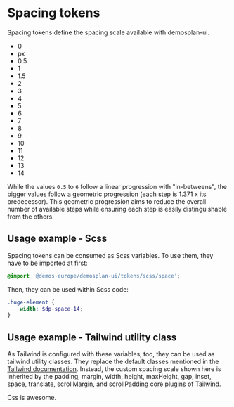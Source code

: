 
<Meta title="Design Tokens/Space"/>

# Spacing tokens

Spacing tokens define the spacing scale available with demosplan-ui.

<Table
  headers={['Scss Variable', 'Tailwind Class Part', 'InuitCSS Class', 'Value']}
  rows={[
    ["$dp-space-0", "0", "", "0px"],
    ["$dp-space-0_5", "0.5", "", "3px"],
    ["$dp-space-1", "1", "$inuit-base-spacing-unit--tiny", "6px"],
    ["$dp-space-1_5", "1.5", "", "9px"],
    ["$dp-space-2", "2", "$inuit-base-spacing-unit--small", "12px"],
    ["$dp-space-3", "3", "", "18px"],
    ["$dp-space-4", "4", "$inuit-base-spacing-unit", "24px"],
    ["$dp-space-5", "5", "", "36px"],
    ["$dp-space-6", "6", "$inuit-base-spacing-unit--large", "48px"],
    ["$dp-space-7", "7", "", "65px"],
    ["$dp-space-8", "8", "", "90px"],
    ["$dp-space-9", "9", "", "125px"],
    ["$dp-space-10", "10", "", "170px"],
    ["$dp-space-11", "11", "", "230px"],
    ["$dp-space-12", "12", "", "320px"],
    ["$dp-space-13", "13", "", "440px"],
    ["$dp-space-14", "14", "", "600px"]
  ]}
/>

<ul className="sb-unstyled list-none space-y-2 shadow p-2 inline-block">
  <li className="w-0 bg-message-debug">0</li>
  <li className="w-px bg-message-debug">px</li>
  <li className="w-0.5 bg-message-debug">0.5</li>
  <li className="w-1 bg-message-debug">1</li>
  <li className="w-1.5 bg-message-debug">1.5</li>
  <li className="w-2 bg-message-debug">2</li>
  <li className="w-3 bg-message-debug">3</li>
  <li className="w-4 bg-message-debug">4</li>
  <li className="w-5 bg-message-debug">5</li>
  <li className="w-6 bg-message-debug">6</li>
  <li className="w-7 bg-message-debug">7</li>
  <li className="w-8 bg-message-debug">8</li>
  <li className="w-9 bg-message-debug">9</li>
  <li className="w-10 bg-message-debug">10</li>
  <li className="w-11 bg-message-debug">11</li>
  <li className="w-12 bg-message-debug">12</li>
  <li className="w-13 bg-message-debug">13</li>
  <li className="w-14 bg-message-debug">14</li>
</ul>

While the values `0.5` to `6` follow a linear progression with "in-betweens",
the bigger values follow a geometric progression (each step is 1.371 x its predecessor).
This geometric progression aims to reduce the overall number of available steps while
ensuring each step is easily distinguishable from the others.

## Usage example - Scss

Spacing tokens can be consumed as Scss variables. To use them, they have to be imported at first:

```scss
@import '@demos-europe/demosplan-ui/tokens/scss/space';
```

Then, they can be used within Scss code:

```scss
.huge-element {
    width: $dp-space-14;
}
```

## Usage example - Tailwind utility class

As Tailwind is configured with these variables, too, they can be used as tailwind utility classes.
They replace the default classes mentioned in the [Tailwind documentation](https://tailwindcss.com/docs/customizing-spacing).
Instead, the custom spacing scale shown here is inherited by the padding, margin, width, height, maxHeight,
gap, inset, space, translate, scrollMargin, and scrollPadding core plugins of Tailwind.

<div className="w-6 h-6 space-y-2 gap-1.5 bg-message-debug">
  Css is awesome.
</div>
